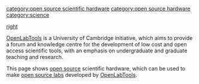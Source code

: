 
[[category:open source scientific hardware]]
[[category:open source hardware]]
[[category:science]]

[[image:Olt.png|right]]

[http://openlabtools.eng.cam.ac.uk/index.php OpenLabTools]  is a University of Cambridge initiative, which aims to provide a forum and knowledge centre for the development of low cost and open access scientific tools, with an emphasis on undergraduate and graduate teaching and research.

This page shows [[open source]] scientific hardware, which can be used to make [[open source labs]] developed by [http://openlabtools.eng.cam.ac.uk/index.php OpenLabTools].

{{Gallery
|width=180
|height=135
|title= [http://openlabtools.eng.cam.ac.uk/index.php Open Lab Tools]
|lines=4
|Image:Carousel-01.png|[http://openlabtools.eng.cam.ac.uk/index.php The OpenLabTools project]
|Image:Carousel-01.png|[http://openlabtools.eng.cam.ac.uk/Resources/Datalog/ Data Acquisition]
|Image:Banner2.png|[http://openlabtools.eng.cam.ac.uk/Resources/Imaging/ Imaging and Image Processing]
|Image:Banner3.png|[http://openlabtools.eng.cam.ac.uk/Resources/Actuators/ Actuators]
|Image:Banner4.png|[http://openlabtools.eng.cam.ac.uk/Instruments/Microscope/ The Open Microscope]
}}